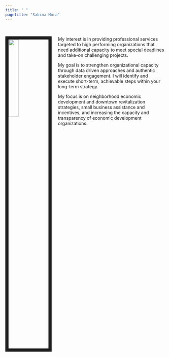 ```yaml
---
title: " "
pagetitle: "Sabina Mora"
---
```


<link rel="stylesheet" href="styles.css" type="text/css">

&nbsp;  


<img src="images/sabina_headshot_1.jpg" style="width:25%; border:10px solid; margin-right: 20px" align="left">

My interest is in providing professional services targeted to high performing organizations that need additional capacity to meet special deadlines and take-on challenging projects. 

My goal is to strengthen organizational capacity through data driven approaches and authentic stakeholder engagement. I will identify and execute short-term, achievable steps within your long-term strategy. 

My focus is on neighborhood economic development and downtown revitalization strategies, small business assistance and incentives, and increasing the capacity and transparency of economic development organizations. 